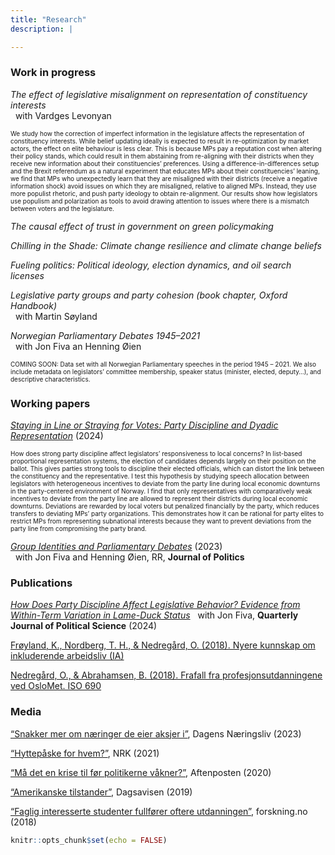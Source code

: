 ```yaml
---
title: "Research"
description: |

---
```


### Work in progress

_The effect of legislative misalignment on representation of constituency interests_  
&nbsp; with Vardges Levonyan

 <font size="1"> We study how the correction of imperfect information in the legislature affects the representation of constituency interests. While belief updating ideally is expected to result in re-optimization by market actors, the effect on elite behaviour is less clear. This is because MPs pay a reputation cost when altering their policy stands, which could result in them abstaining from re-aligning with their districts when they receive new information about their constituencies’ preferences. Using a difference-in-differences setup and the Brexit referendum as a natural experiment that educates MPs about their constituencies’ leaning, we find that MPs who unexpectedly learn that they are misaligned with their districts (receive a negative information shock) avoid issues on which they are misaligned, relative to aligned MPs. Instead, they use more populist rhetoric, and push party ideology to obtain re-alignment. Our results show how legislators use populism and polarization as tools to avoid drawing attention to issues where there is a mismatch between voters and the legislature. </font> 

_The causal effect of trust in government on green policymaking_  

_Chilling in the Shade: Climate change resilience and climate change beliefs_  

_Fueling politics: Political ideology, election dynamics, and oil search licenses_

_Legislative party groups and party cohesion (book chapter, Oxford Handbook)_  
&nbsp; with Martin Søyland

_Norwegian Parliamentary Debates 1945--2021_  
&nbsp; with Jon Fiva an Henning Øien

<font size="1"> COMING SOON: Data set with all Norwegian Parliamentary speeches in the period 1945 -- 2021. We also include metadata on legislators' committee membership, speaker status (minister, elected, deputy...), and descriptive characteristics. </font> 



### Working papers

[_Staying in Line or Straying for Votes: Party Discipline and Dyadic Representation_][StayingInLine] (2024)  

<font size="1"> How does strong party discipline affect legislators' responsiveness to local concerns? In list-based proportional representation systems, the election of candidates depends largely on their position on the ballot. This gives parties strong tools to discipline their elected officials, which can distort the link between the constituency and the representative. I test this hypothesis by studying speech allocation between legislators with heterogeneous incentives to deviate from the party line during local economic downturns in the party-centered environment of Norway. I find that only representatives with comparatively weak incentives to deviate from the party line are allowed to represent their districts during local economic downturns. Deviations are rewarded by local voters but penalized financially by the party, which reduces transfers to deviating MPs' party organizations. This demonstrates how it can be rational for party elites to restrict MPs from representing subnational interests because they want to prevent deviations from the party line from compromising the party brand.</font> 


[_Group Identities and Parliamentary Debates_][GroupIdentities] (2023)  
&nbsp; with Jon Fiva and Henning Øien, RR, **Journal of Politics**

### Publications

[_How Does Party Discipline Affect Legislative Behavior? Evidence from Within-Term Variation in Lame-Duck Status_][LameDucks]
&nbsp; with Jon Fiva, **Quarterly Journal of Political Science** (2024)

[Frøyland, K., Nordberg, T. H., & Nedregård, O. (2018). Nyere kunnskap om inkluderende arbeidsliv (IA)][InkluderendeArbeidsliv]

[Nedregård, O., & Abrahamsen, B. (2018). Frafall fra profesjonsutdanningene ved OsloMet. ISO 690][Frafall]

### Media

["Snakker mer om næringer de eier aksjer i"][aksjer], Dagens Næringsliv (2023)

["Hyttepåske for hvem?"][hyttepaaske], NRK (2021)

["Må det en krise til før politikerne våkner?"][krise], Aftenposten (2020)

["Amerikanske tilstander"][amerikanske_tilstander], Dagsavisen (2019)

["Faglig interesserte studenter fullfører oftere utdanningen"][faglig_interessert], forskning.no (2018)

[aksjer]: https://www.dn.no/innlegg/politikk/investeringer/aksjer/snakker-mer-om-naringer-de-eier-aksjer-i/2-1-1519931

[SpeechIsSilver]: https://www.dropbox.com/s/7gq0t8xe68gbqlo/SpeechIsSilver.pdf?dl=0

[StayingInLine]: https://www.dropbox.com/scl/fi/jctiwojp6n9s76h86dc0k/StayingInLine_Nedregard.pdf?rlkey=kcew6w2es2e9jp0tj2t7o4t72&dl=0

[LameDucks]: https://www.nowpublishers.com/article/Details/QJPS-22094
[GroupIdentities]: https://www.dropbox.com/scl/fi/junj6598mbprpn6rsfwhc/FNO.pdf?rlkey=vvqi4rgeeocf7wvamnkkmgs8w&dl=0

[Frafall]: https://oda.oslomet.no/oda-xmlui/handle/20.500.12199/3013
[InkluderendeArbeidsliv]: https://www.regjeringen.no/no/dokumenter/nyere-kunnskap-om-inkluderende-arbeidsliv-ia/id2628425/


[hyttepaaske]: https://www.nrk.no/ytring/hyttepaske-for-hvem_-1.15418469
[krise]: https://www.aftenposten.no/meninger/kronikk/i/50gQGb/maa-det-en-krise-til-foer-politikerne-vaakner-jon-h-fiva-og-oda-nedregaard
[amerikanske_tilstander]: https://www.dagsavisen.no/debatt/2019/12/10/amerikanske-tilstander/
[faglig_interessert]: https://forskning.no/oslomet-skole-og-utdanning-partner/faglig-interesserte-studenter-fullforer-oftere-utdanningen/1231170
```r
knitr::opts_chunk$set(echo = FALSE)


```
